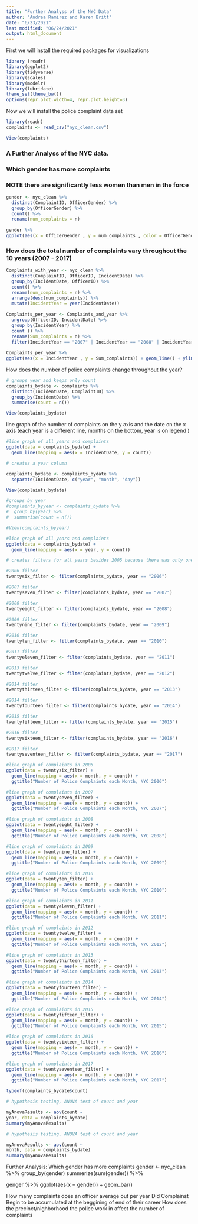 ```yaml
---
title: "Further Analyss of the NYC Data"
author: "Andrea Ramirez and Karen Britt"
date: "6/23/2021"
last modified: "06/24/2021"
output: html_document
---
```

First we will install the required packages for visualizations
```r
library (readr)
library(ggplot2)
library(tidyverse)
library(scales)
library(modelr)
library(lubridate)
theme_set(theme_bw())
options(repr.plot.width=4, repr.plot.height=3)
```


Now we will install the police complaint data set
```r
library(readr)
complaints <- read_csv("nyc_clean.csv")

View(complaints)
```

### A Further Analyss of the NYC data. 

### Which gender has more complaints 
### NOTE there are significantly less women than men in the force 
```r
gender <- nyc_clean %>% 
  distinct(ComplaintID, OfficerGender) %>%
  group_by(OfficerGender) %>%
  count() %>%
  rename(num_complaints = n) 
  
gender %>%
ggplot(aes(x = OfficerGender , y = num_complaints , color = OfficerGender , fill = OfficerGender)) + geom_bar(stat = "identity")
```

### How does the total number of complaints vary throughout the 10 years (2007 - 2017)
```r
Complaints_with_year <- nyc_clean %>%
  distinct(ComplaintID, OfficerID, IncidentDate) %>%
  group_by(IncidentDate, OfficerID) %>%
  count() %>%
  rename(num_complaints = n) %>%
  arrange(desc(num_complaints)) %>%
  mutate(IncidentYear = year(IncidentDate))
  
Complaints_per_year <- Complaints_and_year %>%
  ungroup(OfficerID, IncidentDate) %>%
  group_by(IncidentYear) %>%
  count () %>%
  rename(Sum_complaints = n) %>%
  filter(IncidentYear == "2007" | IncidentYear == "2008" | IncidentYear == "2009" | IncidentYear == "2010" | IncidentYear == "2011" | IncidentYear == "2012" | IncidentYear == "2013" | IncidentYear == "2014" | IncidentYear == "2015" | IncidentYear == "2016" | IncidentYear == "2017")
  
Complaints_per_year %>%
ggplot(aes(x = IncidentYear , y = Sum_complaints)) + geom_line() + ylim(2000,6000)
```

How does the number of police complaints change throughout the year?

```r
# groups year and keeps only count
complaints_bydate <- complaints %>%
  distinct(IncidentDate, ComplaintID) %>%
  group_by(IncidentDate) %>%
  summarise(count = n())

View(complaints_bydate)
```
line graph of the number of complaints on the y axis and the date on the x axis (each year is a different line, months on the bottom, year is on legend )  

```r
#line graph of all years and complaints
ggplot(data = complaints_bydate) + 
  geom_line(mapping = aes(x = IncidentDate, y = count))
```

```r
# creates a year column

complaints_bydate <- complaints_bydate %>%
  separate(IncidentDate, c("year", "month", "day"))

View(complaints_bydate)
```

```r
#groups by year
#complaints_byyear <- complaints_bydate %>%
#  group_by(year) %>%
#  summarise(count = n())

#View(complaints_byyear)
```

```r
#line graph of all years and complaints
ggplot(data = complaints_bydate) + 
  geom_line(mapping = aes(x = year, y = count))
```

```r
# creates filters for all years besides 2005 because there was only one value

#2006 filter 
twentysix_filter <- filter(complaints_bydate, year == "2006")

#2007 filter 
twentyseven_filter <- filter(complaints_bydate, year == "2007")

#2008 filter 
twentyeight_filter <- filter(complaints_bydate, year == "2008")

#2009 filter 
twentynine_filter <- filter(complaints_bydate, year == "2009")

#2010 filter 
twentyten_filter <- filter(complaints_bydate, year == "2010")

#2011 filter 
twentyeleven_filter <- filter(complaints_bydate, year == "2011")

#2013 filter 
twentytwelve_filter <- filter(complaints_bydate, year == "2012")

#2014 filter 
twentythirteen_filter <- filter(complaints_bydate, year == "2013")

#2014 filter 
twentyfourteen_filter <- filter(complaints_bydate, year == "2014")

#2015 filter 
twentyfifteen_filter <- filter(complaints_bydate, year == "2015")

#2016 filter 
twentysixteen_filter <- filter(complaints_bydate, year == "2016")

#2017 filter 
twentyseventeen_filter <- filter(complaints_bydate, year == "2017")
```

```r
#line graph of complaints in 2006
ggplot(data = twentysix_filter) + 
  geom_line(mapping = aes(x = month, y = count)) + 
  ggtitle("Number of Police Complaints each Month, NYC 2006")

#line graph of complaints in 2007
ggplot(data = twentyseven_filter) + 
  geom_line(mapping = aes(x = month, y = count)) + 
  ggtitle("Number of Police Complaints each Month, NYC 2007")

#line graph of complaints in 2008
ggplot(data = twentyeight_filter) + 
  geom_line(mapping = aes(x = month, y = count)) + 
  ggtitle("Number of Police Complaints each Month, NYC 2008")

#line graph of complaints in 2009
ggplot(data = twentynine_filter) + 
  geom_line(mapping = aes(x = month, y = count)) + 
  ggtitle("Number of Police Complaints each Month, NYC 2009")

#line graph of complaints in 2010
ggplot(data = twentyten_filter) + 
  geom_line(mapping = aes(x = month, y = count)) + 
  ggtitle("Number of Police Complaints each Month, NYC 2010")

#line graph of complaints in 2011
ggplot(data = twentyeleven_filter) + 
  geom_line(mapping = aes(x = month, y = count)) + 
  ggtitle("Number of Police Complaints each Month, NYC 2011")

#line graph of complaints in 2012
ggplot(data = twentytwelve_filter) + 
  geom_line(mapping = aes(x = month, y = count)) + 
  ggtitle("Number of Police Complaints each Month, NYC 2012")

#line graph of complaints in 2013
ggplot(data = twentythirteen_filter) + 
  geom_line(mapping = aes(x = month, y = count)) + 
  ggtitle("Number of Police Complaints each Month, NYC 2013")

#line graph of complaints in 2014
ggplot(data = twentyfourteen_filter) + 
  geom_line(mapping = aes(x = month, y = count)) + 
  ggtitle("Number of Police Complaints each Month, NYC 2014")

#line graph of complaints in 2015
ggplot(data = twentyfifteen_filter) + 
  geom_line(mapping = aes(x = month, y = count)) + 
  ggtitle("Number of Police Complaints each Month, NYC 2015")

#line graph of complaints in 2016
ggplot(data = twentysixteen_filter) + 
  geom_line(mapping = aes(x = month, y = count)) + 
  ggtitle("Number of Police Complaints each Month, NYC 2016")

#line graph of complaints in 2017
ggplot(data = twentyseventeen_filter) + 
  geom_line(mapping = aes(x = month, y = count)) + 
  ggtitle("Number of Police Complaints each Month, NYC 2017")
```
```r
typeof(complaints_bydate$count)
```

```r
# hypothesis testing, ANOVA test of count and year

myAnovaResults <- aov(count ~
year, data = complaints_bydate)
summary(myAnovaResults)
```
```r
# hypothesis testing, ANOVA test of count and year

myAnovaResults <- aov(count ~
month, data = complaints_bydate)
summary(myAnovaResults)
```




Further Analysis:
Which gender has more complaints 
gender <- nyc_clean %>% 
  group_by(gender)
  summerize(sum(gender)) %>% 
    
genger %>%
    ggplot(aes(x = gender)) + geom_bar()
    
How many complaints does an officer average out per year
Did Complainst Begin to be accumulated at the beggining of end of their career 
How does the precinct/nighborhood the police work in affect the number of complaints 


  